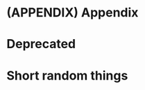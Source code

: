 \cleardoublepage 

# (APPENDIX) Appendix {-}

# Deprecated {#oldies}

# Short random things {#random}